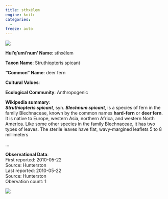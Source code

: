 ```yaml
---
title: sthxélem
engine: knitr
categories:
  - 
freeze: auto
---
```

![](https://inaturalist-open-data.s3.amazonaws.com/photos/64848459/medium.jpg){fig-alt="sthxélem - deer fern"}

**Hul'q'umi'num' Name**: sthxélem

**Taxon Name**: Struthiopteris spicant

**"Common" Name**: deer fern

**Cultural Values**:  

::: {layout-nrow=1 style="width:60%"}

:::

**Ecological Community**: Anthropogenic

**Wikipedia summary**:  
<i><b>Struthiopteris spicant</b></i>, syn. <i><b>Blechnum spicant</b></i>, is a species of fern in the family Blechnaceae, known by the common names <b>hard-fern</b> or <b>deer fern</b>.  It is native to Europe, western Asia, northern Africa, and western North America. Like some other species in the family Blechnaceae, it has two types of leaves. The sterile leaves have flat, wavy-margined leaflets 5 to 8 millimeters</p>...

**Observational Data**:   
First reported: 2010-05-22  
Source: Hunterston  
Last reported: 2010-05-22  
Source: Hunterston  
Obervation count: 1

![](community_dist.png)
